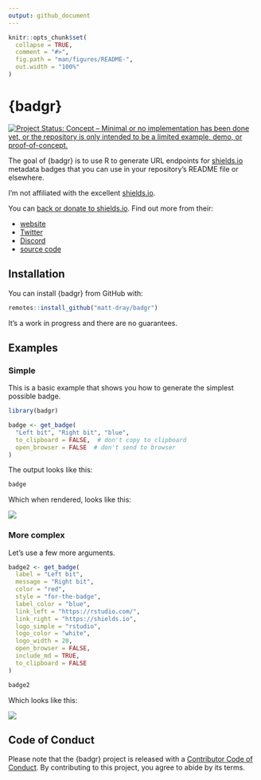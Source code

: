 ```yaml
---
output: github_document
---
```


<!-- README.md is generated from README.Rmd. Please edit that file -->

```r
knitr::opts_chunk$set(
  collapse = TRUE,
  comment = "#>",
  fig.path = "man/figures/README-",
  out.width = "100%"
)
```


# {badgr}

<!-- badges: start -->
[![Project Status: Concept – Minimal or no implementation has been done yet, or the repository is only intended to be a limited example, demo, or proof-of-concept.](https://www.repostatus.org/badges/latest/concept.svg)](https://www.repostatus.org/#concept)
<!-- badges: end -->

The goal of {badgr} is to use R to generate URL endpoints for [shields.io](https://shields.io/) metadata badges that you can use in your repository's README file or elsewhere.

I'm not affiliated with the excellent [shields.io](https://shields.io/).

You can [back or donate to shields.io](https://opencollective.com/shields). Find out more from their:

* [website](https://shields.io/)
* [Twitter](https://twitter.com/Shields_io)
* [Discord](https://discord.com/invite/HjJCwm5)
* [source code](https://github.com/badges/shields)

## Installation

You can install {badgr} from GitHub with:

```r
remotes::install_github("matt-dray/badgr")
```

It's a work in progress and there are no guarantees.

## Examples

### Simple

This is a basic example that shows you how to generate the simplest possible badge.

```r
library(badgr)

badge <- get_badge(
  "Left bit", "Right bit", "blue",
  to_clipboard = FALSE,  # don't copy to clipboard
  open_browser = FALSE  # don't send to browser
)
```

The output looks like this:

```r
badge
```

Which when rendered, looks like this:

![](https://img.shields.io/badge/Left_bit-Right_bit-blue?style=flat)

### More complex

Let's use a few more arguments. 

```r
badge2 <- get_badge(
  label = "Left bit",
  message = "Right bit",
  color = "red",
  style = "for-the-badge",
  label_color = "blue",
  link_left = "https://rstudio.com/",
  link_right = "https://shields.io",
  logo_simple = "rstudio",
  logo_color = "white",
  logo_width = 20,
  open_browser = FALSE,
  include_md = TRUE,
  to_clipboard = FALSE
)

badge2
```

Which looks like this:

![](https://img.shields.io/badge/Left_bit-Right_bit-red?style=for-the-badge&labelColor=blue&link=https://rstudio.com/&link=https://shields.io&logo=rstudio&logoColor=white&logoWidth=20)

## Code of Conduct

Please note that the {badgr} project is released with a [Contributor Code of Conduct](https://contributor-covenant.org/version/2/0/CODE_OF_CONDUCT.html). By contributing to this project, you agree to abide by its terms.
